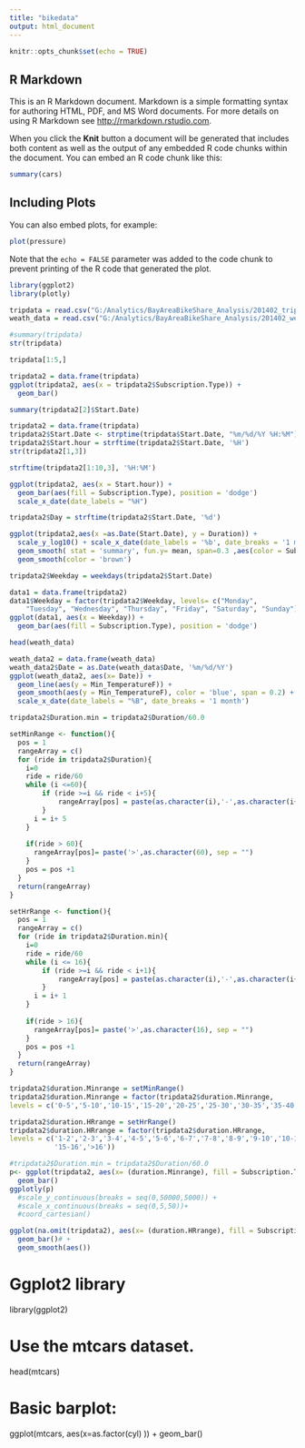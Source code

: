 ```yaml
---
title: "bikedata"
output: html_document
---
```


```r
knitr::opts_chunk$set(echo = TRUE)
```

## R Markdown

This is an R Markdown document. Markdown is a simple formatting syntax for authoring HTML, PDF, and MS Word documents. For more details on using R Markdown see <http://rmarkdown.rstudio.com>.

When you click the **Knit** button a document will be generated that includes both content as well as the output of any embedded R code chunks within the document. You can embed an R code chunk like this:

```r
summary(cars)
```

## Including Plots

You can also embed plots, for example:

```r
plot(pressure)
```

Note that the `echo = FALSE` parameter was added to the code chunk to prevent printing of the R code that generated the plot.
```r
library(ggplot2)
library(plotly)
```

```r
tripdata = read.csv("G:/Analytics/BayAreaBikeShare_Analysis/201402_trip_data.csv")
weath_data = read.csv("G:/Analytics/BayAreaBikeShare_Analysis/201402_weather_data.csv")

```
```r
#summary(tripdata)
str(tripdata)
```
```r
tripdata[1:5,]
```

```r
tripdata2 = data.frame(tripdata)
ggplot(tripdata2, aes(x = tripdata2$Subscription.Type)) + 
  geom_bar() 

```

```r
summary(tripdata2[2]$Start.Date)
```


```r
tripdata2 = data.frame(tripdata)
tripdata2$Start.Date <- strptime(tripdata$Start.Date, "%m/%d/%Y %H:%M")
tripdata2$Start.hour = strftime(tripdata2$Start.Date, '%H')
str(tripdata2[1,3])

strftime(tripdata2[1:10,3], '%H:%M')
```

```r
ggplot(tripdata2, aes(x = Start.hour)) + 
  geom_bar(aes(fill = Subscription.Type), position = 'dodge') 
  scale_x_date(date_labels = "%H")
```
```r
tripdata2$Day = strftime(tripdata2$Start.Date, '%d')

```
```r
ggplot(tripdata2,aes(x =as.Date(Start.Date), y = Duration)) +
  scale_y_log10() + scale_x_date(date_labels = '%b', date_breaks = '1 month') +
  geom_smooth( stat = 'summary', fun.y= mean, span=0.3 ,aes(color = Subscription.Type)) +
  geom_smooth(color = 'brown')
```

```r
tripdata2$Weekday = weekdays(tripdata2$Start.Date)
```
```r
data1 = data.frame(tripdata2)
data1$Weekday = factor(tripdata2$Weekday, levels= c("Monday", 
    "Tuesday", "Wednesday", "Thursday", "Friday", "Saturday", "Sunday"))
ggplot(data1, aes(x = Weekday)) + 
  geom_bar(aes(fill = Subscription.Type), position = 'dodge') 
```

```r
head(weath_data)
```

```r
weath_data2 = data.frame(weath_data)
weath_data2$Date = as.Date(weath_data$Date, '%m/%d/%Y')
ggplot(weath_data2, aes(x= Date)) + 
  geom_line(aes(y = Min_TemperatureF)) +
  geom_smooth(aes(y = Min_TemperatureF), color = 'blue', span = 0.2) +
  scale_x_date(date_labels = "%B", date_breaks = '1 month')
```
```r
tripdata2$Duration.min = tripdata2$Duration/60.0
```
```r
setMinRange <- function(){
  pos = 1
  rangeArray = c()
  for (ride in tripdata2$Duration){
    i=0
    ride = ride/60
    while (i <=60){
        if (ride >=i && ride < i+5){
            rangeArray[pos] = paste(as.character(i),'-',as.character(i+5), sep = "")
        }
      i = i+ 5
    }
    
    if(ride > 60){
      rangeArray[pos]= paste('>',as.character(60), sep = "")
    }
    pos = pos +1
  }
  return(rangeArray)
}

setHrRange <- function(){
  pos = 1
  rangeArray = c()
  for (ride in tripdata2$Duration.min){
    i=0
    ride = ride/60
    while (i <= 16){
        if (ride >=i && ride < i+1){
            rangeArray[pos] = paste(as.character(i),'-',as.character(i+1), sep ="" )
        }
      i = i+ 1
    }
    
    if(ride > 16){
      rangeArray[pos]= paste('>',as.character(16), sep = "")
    }
    pos = pos +1
  }
  return(rangeArray)
}
```

```r
tripdata2$duration.Minrange = setMinRange()
tripdata2$duration.Minrange = factor(tripdata2$duration.Minrange, 
levels = c('0-5','5-10','10-15','15-20','20-25','25-30','30-35','35-40','40-45','45-50','50-55','55-60','>60'))

tripdata2$duration.HRrange = setHrRange()
tripdata2$duration.HRrange = factor(tripdata2$duration.HRrange, 
levels = c('1-2','2-3','3-4','4-5','5-6','6-7','7-8','8-9','9-10','10-11','11-12','12-13','13-14','14-15',
           '15-16','>16'))

```
```r
#tripdata2$Duration.min = tripdata2$Duration/60.0
p<- ggplot(tripdata2, aes(x= (duration.Minrange), fill = Subscription.Type)) + 
  geom_bar() 
ggplotly(p)
  #scale_y_continuous(breaks = seq(0,50000,5000)) +
  #scale_x_continuous(breaks = seq(0,5,50))+
  #coord_cartesian()
```
```r
ggplot(na.omit(tripdata2), aes(x= (duration.HRrange), fill = Subscription.Type)) + 
  geom_bar()# +
  geom_smooth(aes())
```

# Ggplot2 library
library(ggplot2)

# Use the mtcars dataset.
head(mtcars)

# Basic barplot:
ggplot(mtcars, aes(x=as.factor(cyl) )) + geom_bar()